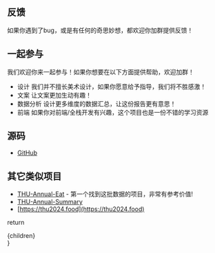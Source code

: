 
## 反馈
  如果你遇到了bug，或是有任何的奇思妙想，都欢迎你加群提供反馈！

<ImageButton text="获取群二维码" href="/images/group.jpg" />

## 一起参与
  我们欢迎你来一起参与！如果你想要在以下方面提供帮助，欢迎加群！
  - 设计
    我们并不擅长美术设计，如果你愿意给予指导，我们将不胜感激！
  - 文案
    让文案更加生动有趣！
  - 数据分析
    设计更多维度的数据汇总，让这份报告更有意思！
  - 前端
    如果你对前端/全栈开发有兴趣，这个项目也是一份不错的学习资源

<ImageButton text="获取群二维码" href="/images/group.jpg" />

## 源码
  - [GitHub](https://github.com/yf-yang/thu-food-report)
## 其它类似项目
  - [THU-Annual-Eat](https://github.com/leverimmy/THU-Annual-Eat) - 第一个找到这批数据的项目，非常有参考价值!
  - [THU-Annual-Summary](https://github.com/MrZang27/THU-Annual-Summary)
  - [https://thu2024.food](https://thu2024.food)

  return <div className="p-8">{children}</div>
}